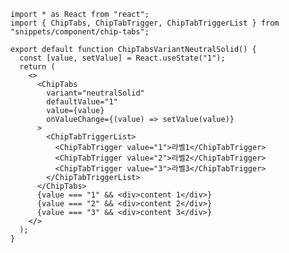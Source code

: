 ```tsx copy
import * as React from "react";
import { ChipTabs, ChipTabTrigger, ChipTabTriggerList } from "snippets/component/chip-tabs";

export default function ChipTabsVariantNeutralSolid() {
  const [value, setValue] = React.useState("1");
  return (
    <>
      <ChipTabs
        variant="neutralSolid"
        defaultValue="1"
        value={value}
        onValueChange={(value) => setValue(value)}
      >
        <ChipTabTriggerList>
          <ChipTabTrigger value="1">라벨1</ChipTabTrigger>
          <ChipTabTrigger value="2">라벨2</ChipTabTrigger>
          <ChipTabTrigger value="3">라벨3</ChipTabTrigger>
        </ChipTabTriggerList>
      </ChipTabs>
      {value === "1" && <div>content 1</div>}
      {value === "2" && <div>content 2</div>}
      {value === "3" && <div>content 3</div>}
    </>
  );
}

```

